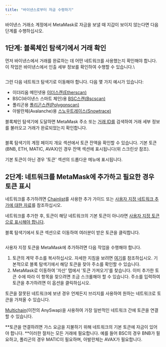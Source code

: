 ```yaml
---
title: "바이낸스로부터 자금 수령하기"
---
```


바이낸스 거래소 계정에서 MetaMask로 자금을 보낼 때 지갑이 보이지 않는다면 다음 단계를 수행하십시오.

## **1단계: 블록체인 탐색기에서 거래 확인**

먼저 바이낸스에서 거래를 완료하는 데 어떤 네트워크를 사용했는지 확인해야 합니다. 이 작업은 바이낸스에서 인출 세부 정보를 확인하여 수행할 수 있습니다.\

<div class="center-container">
  <div class="img-medium">
    <img
      src={
        require("../../../../../../img/networks-and-sidechains/binance/receiving-funds-from-binance/Binance_network.png")
          .default
      }
      alt=""
    />
  </div>
</div>

그런 다음 네트워크 탐색기로 이동해야 합니다. 다음 몇 가지 예시가 있습니다:

- 이더리움 메인넷용 [이더스캔(Etherscan)](https://etherscan.io/)
- BSC(바이낸스 스마트 체인)용 [BSC스캔(Bscscan)](https://bscscan.com/)
- 폴리곤용 [폴리곤스캔(Polygonscan)](https://polygonscan.com/)
- 아발란체(Avalanche)용 [스노우트레이스(Snowtrace)](https://snowtrace.io/)

블록체인 탐색기에 도달하면 MetaMask 주소 또는 [거래 ID를](/transactions-and-gas/transactions/how-to-find-a-transaction-id) 검색하여 거래 세부 정보를 불러오고 거래가 완료되었는지 확인합니다.

<div class="center-container">
  <div class="img-medium">
    <img
      src={
        require("../../../../../../img/networks-and-sidechains/binance/receiving-funds-from-binance/Bscscan_address_overview.png")
          .default
      }
      alt=""
    />
  </div>
</div>

블록 탐색기의 계정 페이지 개요 섹션에서 토큰 잔액을 확인할 수 있습니다. 기본 토큰(BNB, ETH, MATIC, AVAX)인 경우 잔액 섹션에 표시됩니다(위 스크린샷 참조).

기본 토큰이 아닌 경우 '토큰' 섹션의 드롭다운 메뉴에 표시됩니다.

## **2단계: 네트워크를 MetaMask에 추가하고 필요한 경우 토큰 표시**

네트워크를 추가하려면 [Chainlist](/networks-and-sidechains/managing-networks/add-a-network-using-chainlist)를 사용한 추가 가이드 또는 [사용자 지정 네트워크 추가에 대한 자료](/networks-and-sidechains/managing-networks/how-to-add-a-custom-network-rpc)를 참조하십시오.

네트워크를 추가한 후, 토큰이 해당 네트워크의 기본 토큰이 아니라면 [사용자 지정 토큰으로 표시해야 합니다](/managing-my-tokens/custom-tokens/how-to-display-tokens-in-metamask).

블록 탐색기에서 토큰 섹션으로 이동하여 여러분이 받은 토큰을 클릭합니다.

<div class="center-container">
  <div class="img-large">
    <img
      src={
        require("../../../../../../img/networks-and-sidechains/binance/receiving-funds-from-binance/Etherscan_BNB_contract_address.png")
          .default
      }
      alt=""
    />
  </div>
</div>

사용자 지정 토큰을 MetaMask에 추가하려면 다음 작업을 수행해야 합니다.

1. 토큰의 계약 주소를 복사하십시오. 자세한 지침을 보려면 [여기](/managing-my-tokens/custom-tokens/what-is-a-token-contract-address)를 참조하십시오. 기본적으로 블록 탐색기에서 해당 토큰을 찾아 주소를 확인할 수 있습니다.
2. MetaMask로 이동하여 '자산' 탭에서 '토큰 가져오기'를 찾습니다. 이미 추가한 토큰 수에 따라 이 항목을 찾으려면 조금 스크롤해야 할 수 있습니다. 주소를 입력하여 토큰을 추가하려면 이 옵션을 클릭하십시오.

토큰을 잘못된 네트워크에 보낸 경우 언제든지 브리지를 사용하여 원하는 네트워크로 토큰을 가져올 수 있습니다.

[Multichain](https://multichain.org/)(이전의 AnySwap)을 사용하여 가장 일반적인 네트워크 간에 토큰을 연결할 수 있습니다.

**토큰을 연결하려면 가스 요금을 지불하기 위해 네트워크의 기본 토큰에 자금이 있어야 합니다. **이러한 절차는 모든 거래에 필요합니다. 예를 들어 BSC의 경우 BNB가 필요하고, 폴리곤의 경우 MATIC이 필요하며, 아발란체는 AVAX가 필요합니다.
